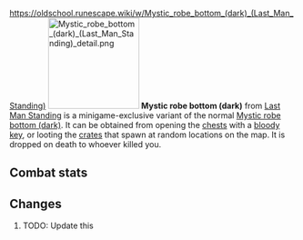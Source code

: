 https://oldschool.runescape.wiki/w/Mystic_robe_bottom_(dark)_(Last_Man_Standing)
{{Infobox Item
|name = Mystic robe bottom (dark)
|image = [[File:Mystic robe bottom (dark) (Last Man Standing).png]]
|release = [[4 August]] [[2016]]
|update = Last Man Standing Beta and Splashing Restrictions  # TODO: Update this
|members = No
|quest = No
|tradeable = No
|placeholder = No
|equipable = Yes
|stackable = No
|noteable = Yes
|options = Wear, Drop
|examine = The lower half of a dark magical robe.
|value = 1
|alchable = No
|weight = 1.814
|id = 27159
}}
[[File:Mystic robe bottom (dark) (Last Man Standing) detail.png|160px|left]]
'''Mystic robe bottom (dark)''' from [[Last Man Standing]] is a minigame-exclusive variant of the normal [[Mystic robe bottom (dark)]]. It can be obtained from opening the [[Chest (Last Man Standing)|chests]] with a [[bloody key]], or looting the [[Crate (Last Man Standing)|crates]] that spawn at random locations on the map. It is dropped on death to whoever killed you.

==Combat stats==
{{Infobox Bonuses
|astab = 0
|aslash = 0
|acrush = 0
|amagic = 15
|arange = 0
|dstab = 0
|dslash = 0
|dcrush = 0
|dmagic = 15
|drange = 0
|str = 0
|rstr = 0
|mdmg = 0
|prayer = 0
|slot = legs
|image = [[File:Mystic robe bottom (dark) (Last Man Standing) equipped male.png|160px]]
|altimage = [[File:Mystic robe bottom (dark) (Last Man Standing) equipped female.png|160px]]
}}

==Changes==
# TODO: Update this
{{Subject changes header}}
{{Subject changes
|date = 4 August 2016
|update = Last Man Standing
|change = The item was made fully available with the release of Last Man Standing.
}}
{{Subject changes footer}}

{{Last Man Standing In-game Items}}